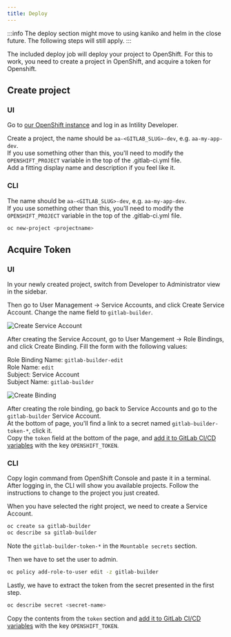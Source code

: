 ```yaml
---
title: Deploy
---
```


:::info
The deploy section might move to using kaniko and helm in the close future.
The following steps will still apply.
:::

The included deploy job will deploy your project to OpenShift. For this to work, you need to create a project in OpenShift, and acquire a token for Openshift.

## Create project

### UI

Go to [our OpenShift instance](https://console.apps.openshift.intility.com/) and log in as Intility Developer.

Create a project, the name should be `aa-<GITLAB_SLUG>-dev`, e.g. `aa-my-app-dev`.  
If you use something other than this, you'll need to modify the `OPENSHIFT_PROJECT` variable in the top of the .gitlab-ci.yml file.  
Add a fitting display name and description if you feel like it.

### CLI

The name should be `aa-<GITLAB_SLUG>-dev`, e.g. `aa-my-app-dev`.  
If you use something other than this, you'll need to modify the `OPENSHIFT_PROJECT` variable in the top of the .gitlab-ci.yml file.

```bash
oc new-project <projectname>
```

## Acquire Token

### UI

In your newly created project, switch from Developer to Administrator view in the sidebar.

Then go to User Management -> Service Accounts, and click Create Service Account. Change the name field to `gitlab-builder`.

![Create Service Account](/img/openshift-sa-new.png)

After creating the Service Account, go to User Mangement -> Role Bindings, and click Create Binding. Fill the form with the following values:

Role Binding Name: `gitlab-builder-edit`  
Role Name: `edit`  
Subject: Service Account  
Subject Name: `gitlab-builder`  

![Create Binding](/img/openshift-rb-new.png)

After creating the role binding, go back to Service Accounts and go to the `gitlab-builder` Service Account.  
At the bottom of page, you'll find a link to a secret named `gitlab-builder-token-*`, click it.  
Copy the `token` field at the bottom of the page, and [add it to GitLab CI/CD variables](/configuration/gitlab#adding-cicd-variables) with the key `OPENSHIFT_TOKEN`.

### CLI

Copy login command from OpenShift Console and paste it in a terminal.  
After logging in, the CLI will show you available projects. Follow the instructions to change to the project you just created.

When you have selected the right project, we need to create a Service Account.

```bash
oc create sa gitlab-builder
oc describe sa gitlab-builder
```

Note the `gitlab-builder-token-*` in the `Mountable secrets` section.

Then we have to set the user to admin.

```bash
oc policy add-role-to-user edit -z gitlab-builder
```

Lastly, we have to extract the token from the secret presented in the first step.

```bash
oc describe secret <secret-name>
```

Copy the contents from the `token` section and [add it to GitLab CI/CD variables](/configuration/gitlab#adding-cicd-variables) with the key `OPENSHIFT_TOKEN`.

